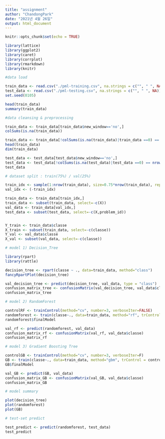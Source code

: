 ---
title: "assignment"
author: "ChandongPark"
date: "2021년 4월 26일"
output: html_document
---

```{r setup, include=FALSE}
knitr::opts_chunk$set(echo = TRUE)
```

```{r}
library(lattice)
library(ggplot2)
library(caret)
library(corrplot)
library(rmarkdown)
library(knitr)

#data load

train_data <- read.csv("./pml-training.csv", na.strings = c("", " ", NA))
test_data <- read.csv("./pml-testing.csv", na.strings = c("", " ", NA))
set.seed(0105)

head(train_data)
summary(train_data)

#data cleansing & preprocessing

train_data <- train_data[train_data$new_window=='no',]
colSums(is.na(train_data))

train_data <- train_data[!colSums(is.na(train_data)|train_data ==0) == nrow(train_data)]
head(train_data)
dim(train_data)

test_data <- test_data[test_data$new_window=='no',]
test_data <- test_data[!colSums(is.na(test_data)|test_data ==0) == nrow(test_data)]
test_data

# dataset split : train(75%) / val(25%)

train_idx <- sample(1:nrow(train_data), size=0.75*nrow(train_data), replace=F)
val_idx <- (-train_idx)

train_data <- train_data[train_idx,]
train_data <- subset(train_data, select=-c(X))
val_data <- train_data[val_idx,]
test_data <- subset(test_data, select=-c(X,problem_id))


Y_train <- train_data$classe
X_train <- subset(train_data, select=-c(classe))
Y_val <- val_data$classe
X_val <- subset(val_data, select=-c(classe))

# model 1) Decision_Tree

library(rpart)
library(rattle)

decision_tree <- rpart(classe ~ ., data=train_data, method="class")
fancyRpartPlot(decision_tree)

val_decision_tree <- predict(decision_tree, val_data, type = "class")
confusion_matrix_tree <- confusionMatrix(val_decision_tree, val_data$classe)
confusion_matrix_tree

# model 2) RandomForest

controlRF <- trainControl(method="cv", number=3, verboseIter=FALSE)
randomforest <- train(classe~., data=train_data, method="rf", trControl=controlRF)
randomforest$finalModel

val_rf <- predict(randomforest, val_data)
confusion_matrix_rf <- confusionMatrix(val_rf, val_data$classe)
confusion_matrix_rf

# model 3) Gradient Boosting Tree

controlGB <- trainControl(method="cv", number=3, verboseIter=F)
GB <- train(classe~., data=train_data, method="gbm", trControl = controlGB, tuneLength = 5, verbose = F)
GB$finalModel

val_GB <- predict(GB, val_data)
confusion_matrix_GB <- confusionMatrix(val_GB, val_data$classe)
confusion_matrix_GB

# model summary

plot(decision_tree)
plot(randomforest)
plot(GB)

# test-set predict

test_predict <- predict(randomforest, test_data)
test_predict


```

